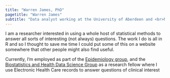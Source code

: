 ```yaml
---
title: "Warren James, PhD"
pagetitle: "Warren James"
subtitle: "Data analyst working at the University of Aberdeen and <br>NHS Grampian"
---
```


:::{#hero-heading}

I am a researcher interested in using a whole host of statistical methods to answer all sorts of interesting (not always) questions. The work I do is all in R and so I thought to save me time I could put some of this on a website somewhere that other people might also find useful. 

Currently, I'm employed as part of the [Epidemiology group](https://www.abdn.ac.uk/iahs/research/epidemiology/index.php), and the [Biostatistics and Health Data Science Group](https://www.abdn.ac.uk/iahs/research/biostatistics-and-health-data-sciences-3072.php) as a research fellow where I use Electronic Health Care records to answer questions of clinical interest

::: 